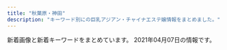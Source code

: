 ```yaml
---
title: "秋葉原・神田"
description: "キーワード別にの巨乳アジアン・チャイナエステ嬢情報をまとめました。"
---
```


新着画像と新着キーワードをまとめています。
2021年04月07日の情報です。

<DmmAffiliateIns />
<KeywordTable
  shops={
    [
    {
        "keywords": {
            "\u4e73": 3,
            "C": 18,
            "\u7206\u4e73": 3,
            "E": 3,
            "F": 7,
            "\u80f8": 1,
            "G": 3,
            "D": 9
        },
        "station": "\u795e\u7530\u99c5\u897f\u53e3",
        "name": "\u8336\u8336",
        "url": "http://esute-kanda.tokyo/",
        "img_links": [
            "http://esute-kanda.tokyo/images/st/st_yaya.jpg",
            "http://esute-kanda.tokyo/images/st/st_jennie.jpg",
            "http://esute-kanda.tokyo/images/st/st_momo.jpg",
            "http://esute-kanda.tokyo/images/top.png",
            "http://esute-kanda.tokyo/images/st/st_rui.jpg",
            "http://esute-kanda.tokyo/images/st/st_mariko.jpg",
            "http://esute-kanda.tokyo/images/st/st_riri.jpg",
            "http://esute-kanda.tokyo/images/st/st_sara.jpg",
            "http://esute-kanda.tokyo/images/st/st_jennie2.jpg",
            "http://esute-kanda.tokyo/images/st/st_moka.jpg",
            "http://esute-kanda.tokyo/images/access/ac_photo.jpg",
            "http://esute-kanda.tokyo/images/st/st_nanami.jpg",
            "http://esute-kanda.tokyo/images/st/st_riko.jpg",
            "http://esute-kanda.tokyo/images/st/st_yuyu.jpg",
            "http://esute-kanda.tokyo/images/st/st_ryo.jpg",
            "http://esute-kanda.tokyo/images/st/st_kanon.jpg",
            "http://esute-kanda.tokyo/images/st/st_sakura.jpg",
            "http://esute-kanda.tokyo/images/st/st_natsu.jpg",
            "http://esute-kanda.tokyo/images/st/st_suzu.jpg",
            "http://esute-kanda.tokyo/images/st/st_yuuka.jpg",
            "http://esute-kanda.tokyo/images/top2.png",
            "http://esute-kanda.tokyo/images/st/st_ran.jpg",
            "http://esute-kanda.tokyo/images/st/st_ayaka.jpg",
            "http://esute-kanda.tokyo/images/st/st_mao.jpg",
            "http://esute-kanda.tokyo/images/st/st_yuki.jpg"
        ]
    },
    {
        "name": "BELIRE \uff5e\u30d9\u30ea\u30fc\u30eb\uff5e",
        "keywords": {
            "98": 1,
            "86": 13,
            "C": 1,
            "\u30bb\u30af\u30b7\u30fc": 1,
            "G": 1,
            "83": 1,
            "D": 12
        },
        "url": "http://belire.este.work/",
        "img_links": [
            "http://belire.este.work/2/uploadimg/1610605976.jpg",
            "http://belire.este.work/2/uploadimg/1610605615.jpg",
            "http://belire.este.work/2/uploadimg/1610605582.jpg",
            "http://belire.este.work/nav-002.png",
            "http://belire.este.work/2/uploadimg/1610605781.jpg",
            "http://belire.este.work/s.jpg",
            "http://belire.este.work/no.png",
            "http://belire.este.work/nav-004.png",
            "http://belire.este.work/2/uploadimg/1615207989.jpeg",
            "http://belire.este.work/2/uploadimg/1610605327.jpg",
            "http://belire.este.work/2/uploadimg/1610605371.jpg",
            "http://belire.este.work/nav-003.png",
            "http://belire.este.work/nav-005.png",
            "http://belire.este.work/2/uploadimg/1610605503.jpg",
            "http://belire.este.work/2/uploadimg/1610605894.jpg",
            "http://belire.este.work/2/uploadimg/1610605548.jpg",
            "http://belire.este.work/2/uploadimg/1610605467.jpg",
            "http://belire.este.work/2/uploadimg/1610605644.jpg",
            "http://belire.este.work/2/uploadimg/1610605808.jpg",
            "http://belire.este.work/nav-001.png",
            "http://belire.este.work/2/uploadimg/1615208613.jpg",
            "http://belire.este.work/tel.png",
            "http://belire.este.work/nav-006.png",
            "http://belire.este.work/2/uploadimg/1610605742.jpg"
        ],
        "station": "JR\u79cb\u8449\u539f\u99c5\u662d\u548c\u901a\u308a\u53e3"
    },
    {
        "url": "https://kanda-on.work/",
        "name": "\u6e29",
        "station": "JR\u795e\u7530\u99c5\u897f\u53e3",
        "img_links": [
            "https://kanda-on.work/images/st/st_yuzuki.jpg",
            "https://kanda-on.work/images/top2.png",
            "https://kanda-on.work/images/top_campaign.jpg",
            "https://kanda-on.work/images/st/st_maya.jpg",
            "https://kanda-on.work/images/top.png",
            "https://kanda-on.work/images/st/st_akari.jpg",
            "https://kanda-on.work/images/st/st_rara2.jpg",
            "https://kanda-on.work/images/st/st_mika.jpg",
            "https://kanda-on.work/images/st/st_mina.jpg",
            "https://kanda-on.work/images/st/st_moe.jpg",
            "https://kanda-on.work/images/st/st_lemon.jpg",
            "https://kanda-on.work/images/st/st_mika2.jpg",
            "https://kanda-on.work/images/st/st_sakura.jpg",
            "https://kanda-on.work/images/st/st_kaori.jpg",
            "https://kanda-on.work/images/st/st_miki.jpg",
            "https://kanda-on.work/images/st/st_yuri.jpg",
            "https://kanda-on.work/images/st/st_yuki.jpg",
            "https://kanda-on.work/images/st/st_kana.jpg",
            "https://kanda-on.work/images/st/st_ruru.jpg",
            "https://kanda-on.work/images/st/st_rara.jpg",
            "https://kanda-on.work/images/st/st_arisa.jpg",
            "https://kanda-on.work/images/st/st_akira.jpg",
            "https://kanda-on.work/images/st/st_kiki.jpg",
            "https://kanda-on.work/images/top_campaign_bottom.jpg",
            "https://kanda-on.work/images/st/st_koko.jpg",
            "https://kanda-on.work/images/st/st_natsuko.jpg",
            "https://kanda-on.work/images/st/st_ako.jpg"
        ],
        "keywords": {
            "F": 32,
            "C": 33,
            "\u5de8\u4e73": 4,
            "\u4e73": 4
        }
    },
    {
        "keywords": {
            "84": 1
        },
        "name": "Oualia\u30fb\u30af\u30aa\u30ea\u30a2",
        "station": "JR\u6d45\u8349\u6a4b\u99c5\u6771\u53e3",
        "img_links": [
            "http://www.asakusabashi-est.xyz/images/index-aridel_10.jpg",
            "http://www.asakusabashi-est.xyz/images/shop/zi3.png",
            "http://www.asakusabashi-est.xyz/images/index-aridel_02.jpg",
            "http://www.asakusabashi-est.xyz/images/shop/zi4.png",
            "http://www.asakusabashi-est.xyz/images/index-aridel_18.jpg",
            "http://www.asakusabashi-est.xyz/images/nav/lanmu-t-st.jpg",
            "http://www.asakusabashi-est.xyz/images/shop/zi2.png",
            "http://www.asakusabashi-est.xyz/images/index-aridel_24.jpg",
            "http://www.asakusabashi-est.xyz/images/index-aridel_20.jpg",
            "http://www.asakusabashi-est.xyz/images/staff/akira.jpg",
            "http://www.asakusabashi-est.xyz/images/staff/6.jpg",
            "http://www.asakusabashi-est.xyz/images/top/t2.jpg",
            "http://www.asakusabashi-est.xyz/images/staff/4/3.jpg",
            "http://www.asakusabashi-est.xyz/images/staff/4/4.jpg",
            "http://www.asakusabashi-est.xyz/images/idnex-down/index-down-if_03.jpg",
            "http://www.asakusabashi-est.xyz/images/top/t3.png",
            "http://www.asakusabashi-est.xyz/images/index-aridel_07.jpg",
            "http://www.asakusabashi-est.xyz/images/idnex-down/index-down-if_12.jpg",
            "http://www.asakusabashi-est.xyz/images/top/t3.jpg",
            "http://www.asakusabashi-est.xyz/images/staff/4/2.jpg",
            "http://www.asakusabashi-est.xyz/images/sys/lanmu-zi-s7.png",
            "http://www.asakusabashi-est.xyz/images/nav/lanmu-t-job.jpg",
            "http://www.asakusabashi-est.xyz/images/idnex-down/index-down-if_05.jpg",
            "http://www.asakusabashi-est.xyz/images/staff/2/moro/moro.jpg",
            "http://www.asakusabashi-est.xyz/images/idnex-down/index-down-if_07.jpg",
            "http://www.asakusabashi-est.xyz/images/shop/zi.png",
            "http://www.asakusabashi-est.xyz/images/nav/lanmu-t-sys.jpg"
        ],
        "url": "http://www.asakusabashi-est.xyz/"
    },
    {
        "name": "COCORO",
        "station": "JR\u795e\u7530\u99c5\u6771\u53e3",
        "keywords": {
            "E": 4,
            "D": 3,
            "G": 1
        },
        "url": "http://k-cocoro.co/",
        "img_links": [
            "http://k-cocoro.co/images/s2.jpg",
            "http://k-cocoro.co/images/grande.jpg",
            "http://k-cocoro.co/images/nei_01.png",
            "http://k-cocoro.co/images/momo.jpg",
            "http://k-cocoro.co/images/shishu_02.jpg",
            "http://k-cocoro.co/images/remo.jpg",
            "http://k-cocoro.co/images/girl_01.png",
            "http://k-cocoro.co/images/002.jpg",
            "http://k-cocoro.co/images/004.jpg",
            "http://k-cocoro.co/images/mail.png",
            "http://k-cocoro.co/images/ss.jpg",
            "http://k-cocoro.co/images/noimage.jpg",
            "http://k-cocoro.co/images/right_top.png",
            "http://k-cocoro.co/images/tite-staff.png",
            "http://k-cocoro.co/images/pagetop.png",
            "http://k-cocoro.co/images/gg1.jpg",
            "http://k-cocoro.co/images/gg2.jpg",
            "http://k-cocoro.co/images/001.jpg",
            "http://k-cocoro.co/images/shishu_01.jpg",
            "http://k-cocoro.co/images/tite-magazine.png",
            "http://k-cocoro.co/images/girlx_top.png",
            "http://k-cocoro.co/images/girl_03.png",
            "http://k-cocoro.co/images/news_top.jpg",
            "http://k-cocoro.co/images/nei_03.png",
            "http://k-cocoro.co/images/mya.jpg",
            "http://k-cocoro.co/images/g2.jpg",
            "http://k-cocoro.co/images/girl_top.png",
            "http://k-cocoro.co/images/yu.jpg",
            "http://k-cocoro.co/images/right_bottom.png",
            "http://k-cocoro.co/images/003.jpg",
            "http://k-cocoro.co/images/shishu_03.jpg"
        ]
    },
    {
        "station": "JR\u795e\u7530\u99c5\u897f\u53e3",
        "img_links": [
            "http://refresh-salon.tokyo/images/st/st_nana.jpg",
            "http://refresh-salon.tokyo/images/st/st_mariko.jpg",
            "http://refresh-salon.tokyo/images/st/st_saya.jpg",
            "http://refresh-salon.tokyo/images/st/st_koko.jpg",
            "http://refresh-salon.tokyo/images/st/st_rin.jpg",
            "http://refresh-salon.tokyo/images/st/st_anna.jpg",
            "http://refresh-salon.tokyo/images/st/st_risa.jpg",
            "http://refresh-salon.tokyo/images/st/st_momo.jpg",
            "http://refresh-salon.tokyo/images/st/st_miko.jpg",
            "http://refresh-salon.tokyo/images/st/st_mei.jpg",
            "http://refresh-salon.tokyo/images/img/wanted.jpg",
            "http://refresh-salon.tokyo/images/st/st_aiko.jpg",
            "http://refresh-salon.tokyo/images/topimage/main2.jpg",
            "http://refresh-salon.tokyo/images/st/st_junko.jpg"
        ],
        "url": "http://refresh-salon.tokyo/",
        "keywords": {
            "E": 2,
            "C": 41,
            "G": 2,
            "D": 20
        },
        "name": "\u3082\u307f\u697d"
    },
    {
        "name": "\u82b1\u6c34\u6728",
        "img_links": [
            "http://xn--vckg5a9gugx77p8s4b.biz/images/cg05.jpg",
            "http://xn--vckg5a9gugx77p8s4b.biz/images/cg041.jpg",
            "http://xn--vckg5a9gugx77p8s4b.biz/images/cg02.jpg",
            "http://xn--vckg5a9gugx77p8s4b.biz/images/cg051.jpg",
            "http://xn--vckg5a9gugx77p8s4b.biz/images/fla.jpg",
            "http://xn--vckg5a9gugx77p8s4b.biz/images/top.jpg",
            "http://xn--vckg5a9gugx77p8s4b.biz/images/m10.jpg",
            "http://xn--vckg5a9gugx77p8s4b.biz/images/cg091.jpg",
            "http://xn--vckg5a9gugx77p8s4b.biz/images/cg04.jpg",
            "http://xn--vckg5a9gugx77p8s4b.biz/images/t4.jpg",
            "http://xn--vckg5a9gugx77p8s4b.biz/images/lab.jpg",
            "http://xn--vckg5a9gugx77p8s4b.biz/images/line.png",
            "http://xn--vckg5a9gugx77p8s4b.biz/images/cg08.jpg",
            "http://xn--vckg5a9gugx77p8s4b.biz/images/m50.jpg",
            "http://xn--vckg5a9gugx77p8s4b.biz/images/m60.jpg",
            "http://xn--vckg5a9gugx77p8s4b.biz/images/act.jpg",
            "http://xn--vckg5a9gugx77p8s4b.biz/images/t3.jpg",
            "http://xn--vckg5a9gugx77p8s4b.biz/images/cg09.jpg",
            "http://xn--vckg5a9gugx77p8s4b.biz/images/m20.jpg",
            "http://xn--vckg5a9gugx77p8s4b.biz/images/t1.jpg",
            "http://xn--vckg5a9gugx77p8s4b.biz/images/cg01.jpg",
            "http://xn--vckg5a9gugx77p8s4b.biz/images/no.png",
            "http://xn--vckg5a9gugx77p8s4b.biz/images/cg07.jpg",
            "http://xn--vckg5a9gugx77p8s4b.biz/images/t5.jpg",
            "http://xn--vckg5a9gugx77p8s4b.biz/images/rot.jpg",
            "http://xn--vckg5a9gugx77p8s4b.biz/images/cg031.jpg",
            "http://xn--vckg5a9gugx77p8s4b.biz/images/ret1.jpg",
            "http://xn--vckg5a9gugx77p8s4b.biz/images/t2.jpg",
            "http://xn--vckg5a9gugx77p8s4b.biz/images/ltb.jpg",
            "http://xn--vckg5a9gugx77p8s4b.biz/images/m40.jpg",
            "http://xn--vckg5a9gugx77p8s4b.biz/images/cg03.jpg",
            "http://xn--vckg5a9gugx77p8s4b.biz/images/ret.jpg",
            "http://xn--vckg5a9gugx77p8s4b.biz/images/m30.jpg"
        ],
        "station": "JR\u79cb\u8449\u539f\u99c5\u662d\u548c\u901a\u308a\u53e3",
        "url": "http://xn--vckg5a9gugx77p8s4b.biz/",
        "keywords": {
            "86": 5,
            "E": 4,
            "D": 1,
            "G": 1,
            "87": 1,
            "88": 2,
            "F": 2
        }
    },
    {
        "station": "JR\u795e\u7530\u99c5\u5357\u53e3",
        "name": "\u6c34\u306e\u604b",
        "url": "https://mizuno-koi.com/",
        "keywords": {},
        "img_links": []
    },
    {
        "name": "\u5947\u7e01\uff5e\u304d\u3048\u3093\uff5e",
        "keywords": {
            "C": 2,
            "87": 2,
            "86": 1,
            "85": 2,
            "D": 3
        },
        "img_links": [
            "http://www.kien-es.info/images/2.jpg",
            "http://www.kien-es.info/images/mobile.jpg",
            "http://www.kien-es.info/sp/staff/kumi.png",
            "http://www.kien-es.info/sp/img/haruka1.jpg",
            "http://www.kien-es.info/sp/img/kumi1.jpg",
            "http://www.kien-es.info/sp/images/6.jpg",
            "http://www.kien-es.info/img/kumi2.jpg",
            "http://www.kien-es.info/img/kaori.png",
            "http://www.kien-es.info/sp/images/9.jpg",
            "http://www.kien-es.info/img/emi.png",
            "http://www.kien-es.info/sp/menu/staff.jpg",
            "http://www.kien-es.info/sp/images/sys1.jpg",
            "http://www.kien-es.info/sp/img/kumi2.jpg",
            "http://www.kien-es.info/sp/images/newsb.png",
            "http://www.kien-es.info/sp/images/tel.jpg",
            "http://www.kien-es.info/sp/images/int1.jpg",
            "http://www.kien-es.info/img/kara.png",
            "http://www.kien-es.info/images/3.jpg",
            "http://www.kien-es.info/images/1.jpg",
            "http://www.kien-es.info/img/kumi.png",
            "http://www.kien-es.info/images/int2.jpg",
            "http://www.kien-es.info/images/sys1.jpg",
            "http://www.kien-es.info/sp/staff/emi.png",
            "http://www.kien-es.info/img/kaori1.jpg",
            "http://www.kien-es.info/images/info.jpg",
            "http://www.kien-es.info/images/14.jpg",
            "http://www.kien-es.info/sp/images/sys3.jpg",
            "http://www.kien-es.info/images/interior_t.jpg",
            "http://www.kien-es.info/sp/img/emi1.jpg",
            "http://www.kien-es.info/sp/images/info.png",
            "http://www.kien-es.info/sp/images/ac3.png",
            "http://www.kien-es.info/img/kara2.jpg",
            "http://www.kien-es.info/sp/images/int2.png",
            "http://www.kien-es.info/images/11.jpg",
            "http://www.kien-es.info/sp/images/ac2.png",
            "http://www.kien-es.info/img/haruka1.jpg",
            "http://www.kien-es.info/sp/images/sys4.png",
            "http://www.kien-es.info/sp/images/head.jpg",
            "http://www.kien-es.info/sp/images/footer.png",
            "http://www.kien-es.info/images/10.jpg",
            "http://www.kien-es.info/images/12.jpg",
            "http://www.kien-es.info/img/haruka.png",
            "http://www.kien-es.info/sp/images/news.jpg",
            "http://www.kien-es.info/sp/staff/kara.png",
            "http://www.kien-es.info/images/9.jpg",
            "http://www.kien-es.info/images/rem.png",
            "http://www.kien-es.info/sp/staff/haruka.png",
            "http://www.kien-es.info/images/4.jpg",
            "http://www.kien-es.info/sp/images/ac1.jpg",
            "http://www.kien-es.info/img/kara1.jpg",
            "http://www.kien-es.info/images/staff_t.jpg",
            "http://www.kien-es.info/sp/img/emi2.jpg",
            "http://www.kien-es.info/sp/images/interior_t.jpg",
            "http://www.kien-es.info/sp/menu/top.jpg",
            "http://www.kien-es.info/sp/images/8.jpg",
            "http://www.kien-es.info/sp/img/kara1.jpg",
            "http://www.kien-es.info/sp/img/kara2.jpg",
            "http://www.kien-es.info/sp/staff/yumi.png",
            "http://www.kien-es.info/images/news.jpg",
            "http://www.kien-es.info/images/sm.jpg",
            "http://www.kien-es.info/sp/images/rec.jpg",
            "http://www.kien-es.info/sp/images/3.jpg",
            "http://www.kien-es.info/images/head.jpg",
            "http://www.kien-es.info/sp/images/1.jpg",
            "http://www.kien-es.info/sp/images/staff_t.jpg",
            "http://www.kien-es.info/img/emi1.jpg",
            "http://www.kien-es.info/img/kumi1.jpg",
            "http://www.kien-es.info/sp/img/yumi1.jpg",
            "http://www.kien-es.info/images/int1.jpg",
            "http://www.kien-es.info/images/sys2.jpg",
            "http://www.kien-es.info/sp/images/sys2.jpg",
            "http://www.kien-es.info/sp/images/info_t.jpg"
        ],
        "url": "http://www.kien-es.info/",
        "station": "JR\u79cb\u8449\u539f\u99c5\u96fb\u6c17\u8857\u53e3"
    },
    {
        "url": "http://junpu.jpest.net/",
        "img_links": [
            "http://junpu.jpest.net/images/sys.png",
            "http://junpuadmin.jpest.net/uploads/2021/03/3-1.jpeg",
            "http://junpu.jpest.net/images/r4.jpg",
            "http://junpu.jpest.net/images/telb1.jpg",
            "http://junpuadmin.jpest.net/uploads/2021/03/2.jpeg",
            "http://junpuadmin.jpest.net/uploads/2021/03/5.jpeg",
            "http://junpuadmin.jpest.net/uploads/2021/03/7.jpeg",
            "http://junpuadmin.jpest.net/uploads/2021/03/6.jpeg",
            "http://junpu.jpest.net/images/tiao.jpg",
            "http://junpuadmin.jpest.net/uploads/2021/03/641F6A7D-7990-40AA-AE7C-380F7849AD7D-e1617202823729.jpeg",
            "http://junpu.jpest.net/images/tt.jpg",
            "http://junpuadmin.jpest.net/uploads/2021/03/9D21D2BE-93E6-4BA6-A5ED-CE87FADAEED5-e1617202846703.jpeg",
            "http://junpu.jpest.net/images/b1.jpg",
            "http://junpuadmin.jpest.net/uploads/2021/03/4.jpeg",
            "http://junpu.jpest.net/images/footer.jpg",
            "http://junpuadmin.jpest.net/uploads/2021/03/1.jpeg",
            "http://junpu.jpest.net/images/head.jpg",
            "http://junpu.jpest.net/images/telhead.jpg"
        ],
        "name": "\u795e\u7530\u5b66\u5712",
        "station": "JR\u795e\u7530\u99c5\u5317\u53e3",
        "keywords": {
            "90": 1,
            "87": 2,
            "D": 2,
            "C": 2,
            "88": 1,
            "89": 1
        }
    },
    {
        "station": "JR\u795e\u7530\u99c5\u6771\u53e3",
        "keywords": {
            "85": 2,
            "E": 1,
            "87": 1,
            "86": 4,
            "D": 4,
            "C": 2
        },
        "url": "http://esthe-aroma.pink/",
        "img_links": [
            "http://esthe-aroma.pink/img/cg011.jpg",
            "http://esthe-aroma.pink/img/stan.png",
            "http://esthe-aroma.pink/img/m1.jpg",
            "http://esthe-aroma.pink/img/m5.jpg",
            "http://esthe-aroma.pink/img/cg07.jpg",
            "http://esthe-aroma.pink/img/m3.jpg",
            "http://esthe-aroma.pink/img/cg06.jpg",
            "http://esthe-aroma.pink/img/m6.jpg",
            "http://esthe-aroma.pink/img/no.png",
            "http://esthe-aroma.pink/img/fla.jpg",
            "http://esthe-aroma.pink/img/m30.jpg",
            "http://esthe-aroma.pink/img/m60.jpg",
            "http://esthe-aroma.pink/img/cg03.jpg",
            "http://esthe-aroma.pink/img/m20.jpg",
            "http://esthe-aroma.pink/img/m10.jpg",
            "http://esthe-aroma.pink/img/m4.jpg",
            "http://esthe-aroma.pink/img/cg02.jpg",
            "http://esthe-aroma.pink/img/cg04.jpg",
            "http://esthe-aroma.pink/img/cg05.jpg",
            "http://esthe-aroma.pink/img/cg01.jpg",
            "http://esthe-aroma.pink/img/top.jpg",
            "http://esthe-aroma.pink/img/noo.png",
            "http://esthe-aroma.pink/img/cg021.jpg",
            "http://esthe-aroma.pink/img/m2.jpg"
        ],
        "name": "\u604b\u306e\u65e5"
    },
    {
        "keywords": {
            "E": 3,
            "86": 1,
            "D": 5,
            "88": 3,
            "85": 1,
            "C": 13,
            "87": 4
        },
        "name": "\u96a0\u308c\u5bb6",
        "img_links": [
            "http://jasmine-massage.info/i/img/r4.jpg",
            "http://jasmine-massage.info/img/sta205.jpg",
            "http://jasmine-massage.info/img/mo.png",
            "http://jasmine-massage.info/i/img/sta207.jpg",
            "http://jasmine-massage.info/img/s207.jpg",
            "http://jasmine-massage.info/img/sta204.jpg",
            "http://jasmine-massage.info/img/sta208.jpg",
            "http://jasmine-massage.info/i/img/sta204.jpg",
            "http://jasmine-massage.info/i/img/st208.jpg",
            "http://jasmine-massage.info/img/head.jpg",
            "http://jasmine-massage.info/i/img/sta203.jpg",
            "http://jasmine-massage.info/img/sta203.jpg",
            "http://jasmine-massage.info/img/s204.jpg",
            "http://jasmine-massage.info/i/img/sta208.jpg",
            "http://jasmine-massage.info/img/st0203.jpg",
            "http://jasmine-massage.info/img/botton.jpg",
            "http://jasmine-massage.info/i/img/r2.jpg",
            "http://jasmine-massage.info/i/img/r1.jpg",
            "http://jasmine-massage.info/img/st208.jpg",
            "http://jasmine-massage.info/i/img/sta205.jpg",
            "http://jasmine-massage.info/img/s203.jpg",
            "http://jasmine-massage.info/img/s208.jpg",
            "http://jasmine-massage.info/img/s205.jpg",
            "http://jasmine-massage.info/img/nos.jpg",
            "http://jasmine-massage.info/img/st203.jpg",
            "http://jasmine-massage.info/img/st207.jpg",
            "http://jasmine-massage.info/img/sj.jpg",
            "http://jasmine-massage.info/i/img/r3.jpg",
            "http://jasmine-massage.info/img/sta207.jpg",
            "http://jasmine-massage.info/img/st205.jpg",
            "http://jasmine-massage.info/img/st204.jpg"
        ],
        "station": "JR\u79cb\u8449\u539f\u99c5\u662d\u548c\u901a\u308a\u53e3",
        "url": "http://jasmine-massage.info/"
    },
    {
        "img_links": [
            "http://iyashikukan.iyasi.me/images/ser1.jpg",
            "http://iyashikukan.iyasi.me/images/s_info.png",
            "http://iyashikukan.iyasi.me/layer/images/top/top_04.jpg",
            "http://iyashikukan.iyasi.me/images/staff_bj1.png",
            "http://iyashikukan.iyasi.me/images/staff_01.jpg",
            "http://iyashikukan.iyasi.me/images/1.jpg",
            "http://iyashikukan.iyasi.me/images/staff_04.jpg",
            "http://iyashikukan.iyasi.me/images/top1.jpg",
            "http://iyashikukan.iyasi.me/images/staff_02.jpg",
            "http://iyashikukan.iyasi.me/images/ser4.jpg",
            "http://iyashikukan.iyasi.me/images/s_service.png",
            "http://iyashikukan.iyasi.me/images/info.png",
            "http://iyashikukan.iyasi.me/images/staff_03.jpg",
            "http://iyashikukan.iyasi.me/layer/images/top/top_01.jpg",
            "http://iyashikukan.iyasi.me/images/ser2.jpg",
            "http://iyashikukan.iyasi.me/layer/images/top/top_05.jpg",
            "http://iyashikukan.iyasi.me/layer/images/top.jpg",
            "http://iyashikukan.iyasi.me/images/top2.jpg",
            "http://iyashikukan.iyasi.me/layer/images/top/top_06.jpg",
            "http://iyashikukan.iyasi.me/images/ser3.jpg",
            "http://iyashikukan.iyasi.me/images/staff_06.jpg",
            "http://iyashikukan.iyasi.me/layer/images/top/top_03.jpg",
            "http://iyashikukan.iyasi.me/layer/images/top/top_02.jpg",
            "http://iyashikukan.iyasi.me/layer/images/top/top_08.png",
            "http://iyashikukan.iyasi.me/images/staff_bj4.png",
            "http://iyashikukan.iyasi.me/images/wenzi-staff.png"
        ],
        "name": "\u7652\u3057\u7a7a\u9593",
        "url": "http://iyashikukan.iyasi.me/",
        "keywords": {
            "83": 3,
            "86": 3,
            "84": 3,
            "85": 3
        },
        "station": "JR\u795e\u7530\u99c5\u6771\u53e3"
    },
    {
        "keywords": {
            "85": 1,
            "C": 1,
            "E": 12
        },
        "station": "JR\u79cb\u8449\u539f\u99c5\u662d\u548c\u901a\u308a\u53e3",
        "name": "Relife\uff5e\u30ea\u30e9\u30a4\u30d5\uff5e",
        "url": "http://relife.jpest.net/",
        "img_links": [
            "http://relifeadmin.jpest.net/uploads//2020/10/D81CC5DA-612A-4552-9C4C-145DABF87A82-e1603797285723.jpeg",
            "http://relifeadmin.jpest.net/uploads//2021/03/31F3171B-05C9-4017-9EDC-8B1230FFFA5E-e1616413792413.jpeg",
            "http://relifeadmin.jpest.net/uploads//2020/10/F908022A-9300-45F1-9C28-4A9EF0365F57.jpeg",
            "http://relifeadmin.jpest.net/uploads//2021/01/IMG_2171.jpg",
            "http://relifeadmin.jpest.net/uploads//2021/03/1C5F116C-58E4-4358-9BD7-1B33791B0CAA-e1616413763845.jpeg",
            "http://relife.jpest.net/images/033.jpg",
            "http://relifeadmin.jpest.net/uploads//2021/03/E6F9C65A-E4D0-41BD-839F-6AFE58551E3A.jpeg",
            "http://relifeadmin.jpest.net/uploads//2020/10/9D16F01A-1354-462D-9558-9F957927EF44.jpeg",
            "http://relifeadmin.jpest.net/uploads//2020/09/g2.jpg",
            "http://relifeadmin.jpest.net/uploads//2021/03/4082C373-F43B-4FF9-9F7D-0C0C02162F15.jpeg",
            "http://relifeadmin.jpest.net/uploads//2020/10/940B0844-F20E-4D4A-B215-E5BA5372B8E8.jpeg",
            "http://relifeadmin.jpest.net/uploads//2021/03/322B13E6-26A1-40C3-9EC9-427DE29CA167.jpeg",
            "http://relifeadmin.jpest.net/uploads//2021/03/6A526146-BB8D-45A4-A864-42633965DBF0-e1616413783381.jpeg",
            "http://relife.jpest.net/images/tt.jpg",
            "http://relifeadmin.jpest.net/uploads//2021/03/F6CA5A16-B99E-496D-AB73-DFFE18A4E0B9.jpeg",
            "http://relifeadmin.jpest.net/uploads//2021/03/1.jpeg",
            "http://relifeadmin.jpest.net/uploads//2020/10/1A4C09F7-F63F-4224-B24D-9E199A9A4BDA.jpeg",
            "http://relife.jpest.net/images/02.jpg",
            "http://relifeadmin.jpest.net/uploads//2020/10/C74DC003-B774-4423-93B4-733B4938F550.jpeg",
            "http://relifeadmin.jpest.net/uploads//2021/03/F1762422-EC67-4A1B-A086-46A0FE212F54-e1616414141494.jpeg",
            "http://relifeadmin.jpest.net/uploads//2021/03/A7B9063B-BE9C-42C3-B5B8-39B0E93D461D-e1616414911549.jpeg",
            "http://relifeadmin.jpest.net/uploads//2020/10/03F2B47F-0310-46C6-AEDE-A8D64FCF2853.jpeg",
            "http://relifeadmin.jpest.net/uploads//2021/03/7773A505-C662-4875-94B7-9CA466B80C4E-e1616411927517.jpeg",
            "http://relife.jpest.net/images/04.jpg",
            "http://relife.jpest.net/images/03.jpg",
            "http://relifeadmin.jpest.net/uploads//2021/01/E944CBFF-10ED-477E-8E82-D6287231899D.jpg",
            "http://relifeadmin.jpest.net/uploads//2020/10/5AD15672-AEE6-4A0A-9CCF-259E75905FCF-e1603711283848.jpeg",
            "http://relife.jpest.net/images/mobile.jpg"
        ]
    },
    {
        "keywords": {
            "D": 12,
            "88": 2,
            "86": 14
        },
        "img_links": [
            "http://yuri.es-relax.info/images/sayuri1.jpg",
            "http://yuri.es-relax.info/images/bg_header.jpg",
            "http://yuri.es-relax.info/gals/yuki1.jpg",
            "http://yuri.es-relax.info/images/hana1.jpg",
            "http://yuri.es-relax.info/images/yuyu1.jpg",
            "http://yuri.es-relax.info/gals/mimi1.jpg",
            "http://yuri.es-relax.info/gals/riri1.jpg",
            "http://yuri.es-relax.info/images/nao1.jpg",
            "http://yuri.es-relax.info/images/info3.png",
            "http://yuri.es-relax.info/images/nana1.jpg",
            "http://yuri.es-relax.info/images/info5.jpg"
        ],
        "url": "http://yuri.es-relax.info/",
        "station": "JR\u795e\u7530\u99c5\u6771\u53e3",
        "name": "\u767e\u5408"
    },
    {
        "keywords": {
            "85": 2,
            "88": 1,
            "E": 1,
            "F": 2,
            "C": 2,
            "89": 2
        },
        "url": "http://gakuen.jpest.net/",
        "name": "\u5c11\u5973\u5b66\u5712",
        "img_links": [
            "http://gakuenadmin.jpest.net/uploads/2021/01/2021013104094765.jpg",
            "http://gakuen.jpest.net/images/tel.png",
            "http://gakuen.jpest.net/images/c4.jpg",
            "http://gakuen.jpest.net/images/c9.jpg",
            "http://gakuenadmin.jpest.net/uploads/2021/01/2021012602174428-e1615696882103.jpeg",
            "http://gakuenadmin.jpest.net/uploads/2021/03/2021032214491843-e1616424582330.jpeg",
            "http://gakuenadmin.jpest.net/uploads/2020/11/2020111707403491.jpg",
            "http://gakuenadmin.jpest.net/uploads/2021/03/2021031703464276.jpeg",
            "http://gakuen.jpest.net/images/c5.jpg",
            "http://gakuenadmin.jpest.net/uploads/2021/01/2021013104085726.jpg",
            "http://gakuen.jpest.net/images/c6.jpg",
            "http://gakuenadmin.jpest.net/uploads/2020/11/2020112607090815.jpeg",
            "http://gakuenadmin.jpest.net/uploads/2020/11/g4.jpg",
            "http://gakuenadmin.jpest.net/uploads/2021/03/2021032109395478-e1616319941987.jpeg",
            "http://gakuenadmin.jpest.net/uploads/2021/02/2021021404543751.jpg",
            "http://gakuenadmin.jpest.net/uploads/2021/03/2021031909080778-e1616144896573.jpeg",
            "http://gakuenadmin.jpest.net/uploads/2020/11/2020111905172382.jpeg",
            "http://gakuenadmin.jpest.net/uploads/2021/03/2021033114512260-e1617202292946.jpeg",
            "http://gakuen.jpest.net/images/c10.jpg",
            "http://gakuenadmin.jpest.net/uploads/2021/02/2021021405363587.jpeg",
            "http://gakuenadmin.jpest.net/uploads/2021/03/2021033114505441-e1617202263341.jpeg",
            "http://gakuenadmin.jpest.net/uploads/2021/02/2021021404545968.jpg",
            "http://gakuen.jpest.net/images/c3.jpg",
            "http://gakuen.jpest.net/images/c7.jpg",
            "http://gakuenadmin.jpest.net/uploads/2021/02/2021021404551428.jpg",
            "http://gakuen.jpest.net/images/c1.jpg",
            "http://gakuenadmin.jpest.net/uploads/2020/11/2020112607092280.jpeg",
            "http://gakuenadmin.jpest.net/uploads/2020/11/2020111905143846.jpeg",
            "http://gakuenadmin.jpest.net/uploads/2020/11/202011170741460-e1613281451949.jpg",
            "http://gakuen.jpest.net/images/c8.jpg",
            "http://gakuen.jpest.net/images/c2.jpg",
            "http://gakuenadmin.jpest.net/uploads/2021/03/2021031703491211.jpeg"
        ],
        "station": "JR\u79cb\u8449\u539f\u99c5\u662d\u548c\u901a\u308a\u53e3"
    },
    {
        "keywords": {},
        "name": "\u5409\u96c5",
        "img_links": [
            "http://ziya7788.info/images/top-1_05.jpg",
            "http://ziya7788.info/images/i-4.jpg",
            "http://ziya7788.info/images/top-1_08.jpg",
            "http://ziya7788.info/images/top-img.jpg",
            "http://ziya7788.info/images/top-1_07.jpg",
            "http://ziya7788.info/images/top-1_02.jpg",
            "http://ziya7788.info/images/top-1_04.jpg",
            "http://ziya7788.info/images/i-6.jpg",
            "http://ziya7788.info/images/top-1_03.jpg",
            "http://ziya7788.info/images/top-munu-1_05.jpg",
            "http://ziya7788.info/images/top-1_09.jpg",
            "http://ziya7788.info/images/top-1_06.jpg",
            "http://ziya7788.info/images/top-news.jpg",
            "http://ziya7788.info/images/top-munu-1_04.jpg",
            "http://ziya7788.info/images/top-munu-1_01.jpg",
            "http://ziya7788.info/images/i-5.jpg",
            "http://ziya7788.info/images/staff-img.jpg",
            "http://ziya7788.info/images/index_qr.jpg",
            "http://ziya7788.info/images/i-2.jpg",
            "http://ziya7788.info/images/top-1_01.jpg",
            "http://ziya7788.info/images/top-munu-1_06.jpg",
            "http://ziya7788.info/images/top-munu-1_03.jpg",
            "http://ziya7788.info/images/i-3.jpg",
            "http://ziya7788.info/images/top-munu-1_02.jpg",
            "http://ziya7788.info/images/i-1.jpg"
        ],
        "url": "http://ziya7788.info/",
        "station": "JR\u79cb\u8449\u539f\u99c5\u662d\u548c\u901a\u308a\u53e3"
    },
    {
        "img_links": [
            "http://www.rave.masg.info/images/new3.png",
            "http://www.rave.masg.info/images/s4.jpg",
            "http://www.rave.masg.info/images/shop/shop01.jpg",
            "http://www.rave.masg.info/images/s2.jpg",
            "http://www.rave.masg.info/files/017-03.jpg",
            "http://www.rave.masg.info/files/014-02.jpg",
            "http://www.rave.masg.info/files/009-02.jpg",
            "http://www.rave.masg.info/files/006.jpg",
            "http://www.rave.masg.info/images/s5.jpg",
            "http://www.rave.masg.info/files/005-02.jpg",
            "http://www.rave.masg.info/files/009.jpg",
            "http://www.rave.masg.info/files/002.jpg",
            "http://www.rave.masg.info/files/002-03.jpg",
            "http://www.rave.masg.info/images/s3.jpg",
            "http://www.rave.masg.info/files/006-02.jpg",
            "http://www.rave.masg.info/images/pick.png",
            "http://www.rave.masg.info/files/008-03.jpg",
            "http://www.rave.masg.info/images/new1.png",
            "http://www.rave.masg.info/files/005-03.jpg",
            "http://www.rave.masg.info/files/002-02.jpg",
            "http://www.rave.masg.info/images/infotiao1.jpg",
            "http://www.rave.masg.info/files/003.jpg",
            "http://www.rave.masg.info/images/shop/shop04.jpg",
            "http://www.rave.masg.info/images/tel.png",
            "http://www.rave.masg.info/files/009-03.jpg",
            "http://www.rave.masg.info/files/003-03.jpg",
            "http://www.rave.masg.info/files/015.jpg",
            "http://www.rave.masg.info/files/005.jpg",
            "http://www.rave.masg.info/images/main_top.png",
            "http://www.rave.masg.info/files/014-03.jpg",
            "http://www.rave.masg.info/images/main_bottom.png",
            "http://www.rave.masg.info/images/s1.jpg",
            "http://www.rave.masg.info/files/014.jpg",
            "http://www.rave.masg.info/images/service.png",
            "http://www.rave.masg.info/images/zi_staff.png",
            "http://www.rave.masg.info/images/xian.png",
            "http://www.rave.masg.info/files/017-02.jpg",
            "http://www.rave.masg.info/images/shop/shop02.jpg",
            "http://www.rave.masg.info/files/003-02.jpg",
            "http://www.rave.masg.info/files/017.jpg",
            "http://www.rave.masg.info/files/016-03.jpg",
            "http://www.rave.masg.info/images/maga.jpg",
            "http://www.rave.masg.info/images/shop/shop03.jpg",
            "http://www.rave.masg.info/images/zi_massage.png",
            "http://www.rave.masg.info/files/016-02.jpg",
            "http://www.rave.masg.info/files/016.jpg",
            "http://www.rave.masg.info/files/008-02.jpg",
            "http://www.rave.masg.info/files/015-03.jpg",
            "http://www.rave.masg.info/files/015-02.jpg",
            "http://www.rave.masg.info/files/006-03.jpg",
            "http://www.rave.masg.info/files/008.jpg"
        ],
        "keywords": {
            "88": 1,
            "G": 1,
            "90": 1,
            "89": 1,
            "87": 6,
            "86": 1,
            "D": 6,
            "F": 3
        },
        "name": "RAVE \u30ec\u30a4\u30f4",
        "url": "http://www.rave.masg.info/",
        "station": "JR\u79cb\u8449\u539f\u99c5\u662d\u548c\u901a\u308a\u53e3"
    },
    {
        "keywords": {
            "88": 1,
            "83": 2,
            "89": 1,
            "C": 33,
            "D": 11,
            "85": 5,
            "87": 4,
            "E": 4,
            "86": 8
        },
        "name": "\u30cf\u30d4\u30cd\u30b9",
        "url": "http://loman.ies.fun/",
        "img_links": [
            "http://loman.ies.fun/images/room4.jpg",
            "http://loman.ies.fun/photos/sites/33/2020/03/2020032611445885.jpg",
            "http://loman.ies.fun/photos/sites/33/2020/03/202003261138067.jpg",
            "http://loman.ies.fun/photos/sites/33/2020/03/2020032611511046.jpg",
            "http://loman.ies.fun/images/girl-z2.jpg",
            "http://loman.ies.fun/photos/sites/33/2020/03/2020032611565659.jpg",
            "http://loman.ies.fun/photos/sites/33/2020/03/2020032611555543.jpg",
            "http://loman.ies.fun/photos/sites/33/2020/03/2020032611565587.jpg",
            "http://loman.ies.fun/images/girl-z1.jpg",
            "http://loman.ies.fun/images/room1.jpg",
            "http://loman.ies.fun/photos/sites/33/2020/03/2020032611153250.jpg",
            "http://loman.ies.fun/images/s_news.png",
            "http://loman.ies.fun/photos/sites/33/2020/03/2020032611522152.jpg",
            "http://loman.ies.fun/photos/sites/33/2020/03/2020032611443518.jpg",
            "http://loman.ies.fun/images/mobile.jpg",
            "http://loman.ies.fun/photos/sites/33/2020/03/2020032611584396.jpg",
            "http://loman.ies.fun/photos/sites/33/2020/03/2020032611445837.jpg",
            "http://loman.ies.fun/photos/sites/33/2020/03/2020032611562755.jpg",
            "http://loman.ies.fun/images/s_staff.png",
            "http://loman.ies.fun/images/top.png",
            "http://loman.ies.fun/photos/sites/33/2020/03/2020032611565613.jpg",
            "http://loman.ies.fun/photos/sites/33/2020/03/2020032611553428.jpg",
            "http://loman.ies.fun/images/room2.jpg",
            "http://loman.ies.fun/photos/sites/33/2020/08/2020081913260795.jpg",
            "http://loman.ies.fun/images/room3.jpg",
            "http://loman.ies.fun/photos/sites/33/2020/03/202003261151446.jpg",
            "http://loman.ies.fun/images/s_pick.png",
            "http://loman.ies.fun/photos/sites/33/2020/03/2020032611581687.jpg",
            "http://loman.ies.fun/photos/sites/33/2020/03/202003261200240.jpg",
            "http://loman.ies.fun/photos/sites/33/2020/03/2020032611581578.jpg",
            "http://loman.ies.fun/photos/sites/33/2020/03/202003261158439.jpg",
            "http://loman.ies.fun/photos/sites/33/2020/03/2020032612000446.jpg"
        ],
        "station": "JR\u795e\u7530\u99c5\u5317\u53e3"
    },
    {
        "station": "JR\u79cb\u8449\u539f\u99c5\u662d\u548c\u901a\u308a\u53e3",
        "img_links": [
            "https://yumegokochi1.com/_src/49451714/img20200920211111185467.png",
            "https://yumegokochi1.com/_src/49451739/s__37322773.jpg",
            "https://yumegokochi1.com/_src/49800472/mikinew22.png",
            "https://yumegokochi1.com/_src/49451757/mikinew22.png",
            "https://yumegokochi1.com/_src/49451747/mikinew22.png",
            "https://yumegokochi1.com/_src/49690956/mikinew22.png",
            "https://yumegokochi1.com/_src/49451804/9dfc3519-db15-4421-9d5a-72bca41cf758.jpg",
            "https://yumegokochi1.com/_src/49451762/9dfc3519-db15-4421-9d5a-72bca41cf758.jpg",
            "https://yumegokochi1.com/_src/49451694/img20200920141422782540.png",
            "https://yumegokochi1.com/_src/49451708/img20200921221149975618.png",
            "https://yumegokochi1.com/_src/49800727/1.jpg",
            "https://yumegokochi1.com/_src/49451761/73712a1b-86b8-482b-b4d2-d8a85862327f.jpg",
            "https://yumegokochi1.com/_src/49451724/2019-06-03_20200201221114.png",
            "https://yumegokochi1.com/_src/49451690/tel.png",
            "https://yumegokochi1.com/_src/49451721/2019-06-03_20200201221114.png",
            "https://yumegokochi1.com/_src/49451706/img20200921221149975618.png",
            "https://yumegokochi1.com/_src/49451712/gettyimages-1124713982.jpg",
            "https://yumegokochi1.com/_src/53271233/hinamatsuri.png",
            "https://yumegokochi1.com/_src/49451755/mikinew22.png",
            "https://yumegokochi1.com/_src/49690958/mikinew22.png",
            "https://yumegokochi1.com/_src/49451710/gettyimages-1124713982.jpg",
            "https://yumegokochi1.com/_src/49451759/mikinew22.png",
            "https://yumegokochi1.com/_src/49451769/sign.png",
            "https://yumegokochi1.com/_src/49451741/panda.png",
            "https://yumegokochi1.com/_src/49451704/img20200921221149975618.png",
            "https://yumegokochi1.com/_src/49451698/img20200920211111185467.png",
            "https://yumegokochi1.com/_src/49800470/mikinew22.png",
            "https://yumegokochi1.com/_src/49600657/mikinew22.png",
            "https://yumegokochi1.com/_src/49451751/s__37707790.jpg",
            "https://yumegokochi1.com/_src/49601606/mikinew22.png",
            "https://yumegokochi1.com/_src/49451688/mikinew22.png",
            "https://yumegokochi1.com/_src/49600659/mikinew22.png",
            "https://yumegokochi1.com/_src/49451725/img20200920211111185467.png",
            "https://yumegokochi1.com/_src/49800856/2.jpg",
            "https://yumegokochi1.com/_src/49451753/mikinew22.png",
            "https://yumegokochi1.com/_src/49801147/1.jpg",
            "https://yumegokochi1.com/_src/49601604/img_5364.png"
        ],
        "name": "\u30d1\u30f3\u30c0\u30de\u30c3\u30b5\u30fc\u30b8",
        "url": "https://yumegokochi1.com/",
        "keywords": {}
    },
    {
        "station": "\u6d45\u8349\u6a4b\u99c5",
        "name": "\u5922",
        "url": "http://yume-massage.info/",
        "img_links": [
            "http://yume-massage.info/sp/img/add2.jpg",
            "http://yume-massage.info/img/st3.jpg",
            "http://yume-massage.info/sp/img/p-10.jpg",
            "http://yume-massage.info/img/s4.jpg",
            "http://yume-massage.info/img/sta4.jpg",
            "http://yume-massage.info/sp/img/cam.jpg",
            "http://yume-massage.info/img/s6.jpg",
            "http://yume-massage.info/img/s7.jpg",
            "http://yume-massage.info/img/sta7.jpg",
            "http://yume-massage.info/img/sta9.jpg",
            "http://yume-massage.info/sp/img/pic.jpg",
            "http://yume-massage.info/img/mo.png",
            "http://yume-massage.info/img/st9.jpg",
            "http://yume-massage.info/img/xmas.png",
            "http://yume-massage.info/sp/img/t-a.jpg",
            "http://yume-massage.info/img/st6.jpg",
            "http://yume-massage.info/sp/img/sys.jpg",
            "http://yume-massage.info/img/botton.jpg",
            "http://yume-massage.info/sp/img/s7.jpg",
            "http://yume-massage.info/sp/img/info.jpg",
            "http://yume-massage.info/sp/img/t-o.jpg",
            "http://yume-massage.info/img/st06.jpg",
            "http://yume-massage.info/img/head.jpg",
            "http://yume-massage.info/img/sta1.jpg",
            "http://yume-massage.info/sp/img/p-9.jpg",
            "http://yume-massage.info/sp/img/tel.jpg",
            "http://yume-massage.info/img/kan.jpg",
            "http://yume-massage.info/sp/img/t-t.jpg",
            "http://yume-massage.info/img/nos.jpg",
            "http://yume-massage.info/sp/img/pc.jpg",
            "http://yume-massage.info/sp/img/s10.jpg",
            "http://yume-massage.info/sp/img/t-s.jpg",
            "http://yume-massage.info/sp/img/s4.jpg",
            "http://yume-massage.info/sp/img/t-r.jpg",
            "http://yume-massage.info/sp/img/add.jpg",
            "http://yume-massage.info/sp/img/s8.jpg",
            "http://yume-massage.info/img/sta8.jpg",
            "http://yume-massage.info/sp/img/s1.jpg",
            "http://yume-massage.info/img/st8.jpg",
            "http://yume-massage.info/img/st5.jpg",
            "http://yume-massage.info/sp/img/s9.jpg",
            "http://yume-massage.info/img/sta6.jpg",
            "http://yume-massage.info/img/st2.jpg",
            "http://yume-massage.info/sp/img/time.jpg",
            "http://yume-massage.info/img/st10.jpg",
            "http://yume-massage.info/sp/img/kan.jpg",
            "http://yume-massage.info/img/s9.jpg",
            "http://yume-massage.info/img/s10.jpg",
            "http://yume-massage.info/img/st4.jpg",
            "http://yume-massage.info/sp/img/p-6.jpg",
            "http://yume-massage.info/img/st1.jpg",
            "http://yume-massage.info/img/sta10.jpg",
            "http://yume-massage.info/img/s8.jpg",
            "http://yume-massage.info/img/r9.jpg",
            "http://yume-massage.info/img/s1.jpg",
            "http://yume-massage.info/img/st7.jpg",
            "http://yume-massage.info/sp/img/s6.jpg",
            "http://yume-massage.info/sp/img/tit.jpg",
            "http://yume-massage.info/img/head2.jpg",
            "http://yume-massage.info/sp/img/botton.jpg"
        ],
        "keywords": {
            "84": 3,
            "E": 7,
            "85": 2,
            "86": 3,
            "87": 6,
            "C": 20,
            "D": 7,
            "88": 3
        }
    },
    {
        "img_links": [
            "http://kaede.tyo.cm/photos/sites/15/2017/04/03.jpg",
            "http://kaede.tyo.cm/photos/sites/15/2018/01/2018013009203349.jpg",
            "http://kaede.tyo.cm/photos/sites/15/2019/11/2019110102312976.jpg",
            "http://kaede.tyo.cm/photos/sites/15/2019/07/2019072218445895.jpg",
            "http://kaede.tyo.cm/photos/sites/15/2020/03/2020031613344696.jpg",
            "http://kaede.tyo.cm/photos/sites/15/2019/08/201908021145272.jpg",
            "http://kaede.tyo.cm/photos/sites/15/2018/12/2018122510562151.jpg",
            "http://kaede.tyo.cm/photos/sites/15/2017/12/2017121802123582.jpg",
            "http://kaede.tyo.cm/images/s_staff.jpg",
            "http://kaede.tyo.cm/photos/sites/15/2018/12/2018122110282270.jpg",
            "http://kaede.tyo.cm/images/room4.jpg",
            "http://kaede.tyo.cm/photos/sites/15/2018/09/2018092310253191.jpg",
            "http://kaede.tyo.cm/photos/sites/15/2018/07/2018070602462928.jpg",
            "http://kaede.tyo.cm/photos/sites/15/2019/09/2019092410360674.jpg",
            "http://kaede.tyo.cm/photos/sites/15/2018/06/2018060802410544.jpg",
            "http://kaede.tyo.cm/photos/sites/15/2019/08/201908031036100.jpg",
            "http://kaede.tyo.cm/photos/sites/15/2018/03/2018031401333199.jpg",
            "http://kaede.tyo.cm/images/top.png",
            "http://kaede.tyo.cm/photos/sites/15/2017/04/8.jpg",
            "http://kaede.tyo.cm/images/s1.png",
            "http://kaede.tyo.cm/images/room1.jpg",
            "http://kaede.tyo.cm/photos/sites/15/2018/10/2018101210462259.jpg",
            "http://kaede.tyo.cm/photos/sites/15/2018/04/2018042103445537.jpg",
            "http://kaede.tyo.cm/images/mobile.png",
            "http://kaede.tyo.cm/images/room2.jpg",
            "http://kaede.tyo.cm/images/s3.png",
            "http://kaede.tyo.cm/photos/sites/15/2020/08/2020081913203996.jpg",
            "http://kaede.tyo.cm/photos/sites/15/2018/12/2018122510575438.jpg",
            "http://kaede.tyo.cm/photos/sites/15/2019/01/2019012110352218.jpg",
            "http://kaede.tyo.cm/photos/sites/15/2017/05/1.jpg",
            "http://kaede.tyo.cm/photos/sites/15/2018/12/2018122811325315.jpg",
            "http://kaede.tyo.cm/images/s_news.png",
            "http://kaede.tyo.cm/photos/sites/15/2017/07/\u5fae\u4fe1\u56fe\u7247_20170731133036.jpg",
            "http://kaede.tyo.cm/images/s_pick.png",
            "http://kaede.tyo.cm/photos/sites/15/2018/07/201807050359241.jpg",
            "http://kaede.tyo.cm/images/room3.jpg",
            "http://kaede.tyo.cm/photos/sites/15/2017/11/2017112902394723.jpg",
            "http://kaede.tyo.cm/photos/sites/15/2017/05/10.jpg",
            "http://kaede.tyo.cm/images/n1.jpg",
            "http://kaede.tyo.cm/photos/sites/15/2018/07/2018071202180120.jpg",
            "http://kaede.tyo.cm/photos/sites/15/2017/03/298510852981895493.jpg",
            "http://kaede.tyo.cm/photos/sites/15/2018/03/2018032208244424.jpg",
            "http://kaede.tyo.cm/photos/sites/15/2018/05/2018052602053211.jpg",
            "http://kaede.tyo.cm/images/n3.png",
            "http://kaede.tyo.cm/photos/sites/15/2019/07/2019072310543855.jpg",
            "http://kaede.tyo.cm/photos/sites/15/2018/09/2018090301232862.jpg",
            "http://kaede.tyo.cm/photos/sites/15/2019/05/2019051510502494.jpg",
            "http://kaede.tyo.cm/photos/sites/15/2017/04/st4.jpg",
            "http://kaede.tyo.cm/photos/sites/15/2017/05/05.jpg",
            "http://kaede.tyo.cm/photos/sites/15/2019/11/2019110102312566.jpg"
        ],
        "name": "\u604b\u306e\u82b1",
        "keywords": {
            "90": 1,
            "F": 1,
            "C": 2,
            "E": 5,
            "84": 1,
            "\u4e73": 1,
            "85": 5,
            "D": 20,
            "87": 6,
            "88": 2,
            "86": 13
        },
        "url": "http://kaede.tyo.cm/",
        "station": "JR\u795e\u7530\u99c5\u6771\u53e3"
    },
    {
        "station": "JR\u795e\u7530\u99c5\u5317\u53e3",
        "keywords": {
            "E": 24,
            "C": 27,
            "G": 24,
            "D": 252,
            "F": 24
        },
        "name": "\u7652\u51e6\uff5e\u3086\u3069\u3053\u308d",
        "url": "http://yudokoro.xyz/",
        "img_links": [
            "http://yudokoro.xyz/images/st/st_narumi.jpg",
            "http://yudokoro.xyz/images/st/st_ai.jpg",
            "http://yudokoro.xyz/images/campaign.jpg",
            "http://yudokoro.xyz/images/news_image.jpg",
            "http://yudokoro.xyz/images/st/st_rara.jpg",
            "http://yudokoro.xyz/images/header_main_visual1.jpg",
            "http://yudokoro.xyz/images/st/st_yaya.jpg",
            "http://yudokoro.xyz/images/st/st_yui.jpg",
            "http://yudokoro.xyz/images/st/st_yuyu.jpg",
            "http://yudokoro.xyz/images/st/st_yumi.jpg",
            "http://yudokoro.xyz/images/st/st_miho.jpg",
            "http://yudokoro.xyz/images/st/st_rena.jpg",
            "http://yudokoro.xyz/images/header_main_visual2.jpg",
            "http://yudokoro.xyz/images/st/st_miro.jpg",
            "http://yudokoro.xyz/images/header_img.png",
            "http://yudokoro.xyz/images/concept.jpg",
            "http://yudokoro.xyz/images/st/st_koko.jpg",
            "http://yudokoro.xyz/images/st/st_momoka.jpg",
            "http://yudokoro.xyz/images/st/st_maya.jpg",
            "http://yudokoro.xyz/images/header_main_visual3.jpg",
            "http://yudokoro.xyz/images/st/st_ao.jpg"
        ]
    },
    {
        "img_links": [
            "http://sakuram.jpest.net/images/c8.jpg",
            "http://sakuramadmin.jpest.net/uploads//2021033115115727-e1617203531417.jpeg",
            "http://sakuram.jpest.net/images/sp_tit_pick.jpg",
            "http://sakuram.jpest.net/images/c2.jpg",
            "http://sakuramadmin.jpest.net/uploads//2021031911065558-e1616152029628.jpeg",
            "http://sakuram.jpest.net/images/sp_tit_staff.jpg",
            "http://sakuramadmin.jpest.net/uploads//2021032109570330-e1616320636156.jpeg",
            "http://sakuramadmin.jpest.net/uploads//2021031916241575-scaled.jpeg",
            "http://sakuramadmin.jpest.net/uploads//2021033115122354-e1617203553449.jpeg",
            "http://sakuram.jpest.net/images/tit_pro.jpg",
            "http://sakuram.jpest.net/images/c4.jpg",
            "http://sakuram.jpest.net/images/c9.jpg",
            "http://sakuramadmin.jpest.net/uploads//2021031911082377-e1616152110616.jpeg",
            "http://sakuram.jpest.net/images/sp_tit_pro.jpg",
            "http://sakuram.jpest.net/images/c1.jpg",
            "http://sakuram.jpest.net/images/sp_tit_massage.jpg",
            "http://sakuram.jpest.net/images/c3.jpg",
            "http://sakuram.jpest.net/images/sp_tit_new.jpg",
            "http://sakuram.jpest.net/images/tit_massage.jpg",
            "http://sakuram.jpest.net/images/tel.png",
            "http://sakuramadmin.jpest.net/uploads//2021031911072093-e1616152076234.jpeg",
            "http://sakuramadmin.jpest.net/uploads//2021031911110584-e1616152277976.jpeg",
            "http://sakuram.jpest.net/images/tit_staff.jpg",
            "http://sakuramadmin.jpest.net/uploads//2021031911185719-e1616152747951.jpeg",
            "http://sakuram.jpest.net/images/tit_sch.jpg",
            "http://sakuram.jpest.net/images/c7.jpg",
            "http://sakuram.jpest.net/images/c6.jpg",
            "http://sakuramadmin.jpest.net/uploads//2021031911175546-e1616152759491.jpeg",
            "http://sakuram.jpest.net/images/top.jpg",
            "http://sakuram.jpest.net/images/tit_new.jpg",
            "http://sakuram.jpest.net/images/c5.jpg"
        ],
        "station": "JR\u79cb\u8449\u539f\u99c5\u662d\u548c\u901a\u308a\u53e3",
        "name": "\u685c\u6e80\u958b",
        "url": "http://sakuram.jpest.net/",
        "keywords": {
            "E": 1,
            "86": 1,
            "C": 1
        }
    },
    {
        "name": "\u795e\u7530\u3089\u304f\u697d",
        "url": "http://kanda.msa.jp/",
        "img_links": [
            "http://kanda.msa.jp/images/gallery/gallery_3.jpg",
            "http://kanda.msa.jp/images/staff_image/staff_02.jpg",
            "http://kanda.msa.jp/images/top/top_03.jpg",
            "http://kanda.msa.jp/images/home/indnx_phone.jpg",
            "http://kanda.msa.jp/images/top/top_06.jpg",
            "http://kanda.msa.jp/images/top/top_05.jpg",
            "http://kanda.msa.jp/images/index_btm.jpg",
            "http://kanda.msa.jp/images/staff_image/staff_06.jpg",
            "http://kanda.msa.jp/images/home/indnx_qr.jpg",
            "http://kanda.msa.jp/images/gallery/gallery_c.jpg",
            "http://kanda.msa.jp/images/gallery/gallery_2.jpg",
            "http://kanda.msa.jp/images/top/top_04.jpg",
            "http://kanda.msa.jp/images/staff_image/staff_01.jpg",
            "http://kanda.msa.jp/images/top/top_01.jpg",
            "http://kanda.msa.jp/images/top/top_08.png",
            "http://kanda.msa.jp/images/home/indnx_re.jpg",
            "http://kanda.msa.jp/images/flash_b.jpg",
            "http://kanda.msa.jp/images/gallery/gallery_a.jpg",
            "http://kanda.msa.jp/images/gallery/gallery_b.jpg",
            "http://kanda.msa.jp/images/top/top_02.jpg",
            "http://kanda.msa.jp/images/staff_image/staff_05.jpg",
            "http://kanda.msa.jp/images/home/indnx_sale.png",
            "http://kanda.msa.jp/images/gallery/gallery_4.jpg",
            "http://kanda.msa.jp/images/gallery/gallery_d.jpg",
            "http://kanda.msa.jp/images/home/QR.png",
            "http://kanda.msa.jp/images/gallery/gallery_1.jpg",
            "http://kanda.msa.jp/images/flash_a.jpg",
            "http://kanda.msa.jp/images/home/top.jpg"
        ],
        "keywords": {},
        "station": "JR\u795e\u7530\u99c5\u5317\u53e3"
    },
    {
        "img_links": [
            "http://kenkoubo.link/wp-content/themes/template-salon2/images/pickup-ttl.png",
            "http://kenkoubo.link/wp-content/uploads/2019/05/rin_image_1_syusei-250x375.jpeg",
            "http://kenkoubo.link/wp-content/uploads/2017/03/08.jpg",
            "http://kenkoubo.link/wp-content/uploads/2017/03/08a.jpg",
            "http://es-tsudanuma.com/wp-content/uploads/2016/10/massage-de_88_31.jpg",
            "http://kenkoubo.link/wp-content/uploads/2017/03/09.jpg",
            "http://kenkoubo.link/wp-content/themes/template-salon2/images/pickup-frame.png",
            "http://kenkoubo.link/wp-content/uploads/2019/05/ai_image_1_syusei-250x375.jpeg",
            "http://kenkoubo.link/wp-content/uploads/2017/03/05-1-250x375.jpg",
            "http://kenkoubo.link/wp-content/uploads/2021/03/ayaka_01-250x375.jpeg",
            "http://kenkoubo.link/wp-content/themes/template-salon2/images/03.jpg",
            "http://kenkoubo.link/wp-content/uploads/2019/05/rin_image_1_syusei-900x1600.jpeg",
            "http://kenkoubo.link/wp-content/uploads/2019/05/ai_image_1_syusei-900x1600.jpeg",
            "http://kenkoubo.link/wp-content/themes/template-salon2/images/news-ttl.png",
            "http://kenkoubo.link/wp-content/uploads/2017/03/05.jpg",
            "http://kenkoubo.link/wp-content/uploads/2020/11/yuko_image_syusei-1.jpg",
            "http://kenkoubo.link/wp-content/themes/template-salon2/images/camp-bnr4.png",
            "http://kenkoubo.link/wp-content/uploads/2017/03/03-1.jpg",
            "http://kenkoubo.link/wp-content/uploads/2017/03/03-1-250x375.jpg",
            "http://kenkoubo.link/wp-content/uploads/2017/03/05-1.jpg",
            "http://kenkoubo.link/wp-content/uploads/2017/03/05a.jpg",
            "http://kenkoubo.link/wp-content/themes/template-salon2/images/camp-bnr.png",
            "http://kenkoubo.link/wp-content/themes/template-salon2/images/camp-bnr3.png",
            "http://kenkoubo.link/wp-content/uploads/2021/03/ayaka_01-900x1201.jpeg",
            "http://kenkoubo.link/wp-content/uploads/2021/03/ayaka_4-300x400.jpeg",
            "http://kenkoubo.link/wp-content/uploads/2017/03/08-2.jpg",
            "http://kenkoubo.link/wp-content/uploads/2017/03/08-250x375.jpg",
            "http://kenkoubo.link/wp-content/themes/template-salon2/images/telm.png",
            "http://kenkoubo.link/wp-content/uploads/2017/03/07-1.jpg",
            "http://kenkoubo.link/wp-content/themes/template-salon2/images/05.jpg",
            "http://kenkoubo.link/wp-content/themes/template-salon2/images/info.png",
            "http://kenkoubo.link/wp-content/themes/template-salon2/images/08.jpg",
            "https://www.mens-anavi.com/img/mens-esthe1.png",
            "http://kenkoubo.link/wp-content/uploads/2020/11/yuko_image_syusei-1-250x375.jpg",
            "http://kenkoubo.link/wp-content/uploads/2021/03/ayaka_4.jpeg",
            "http://kenkoubo.link/wp-content/themes/template-salon2/images/info2.png",
            "http://kenkoubo.link/wp-content/themes/template-salon2/images/slider1.jpg",
            "http://kenkoubo.link/wp-content/themes/template-salon2/images/camp-bnr2.png"
        ],
        "station": "JR\u795e\u7530\u99c5\u5317\u53e3",
        "url": "http://kenkoubo.link",
        "keywords": {
            "88": 4,
            "90": 2,
            "D": 6,
            "C": 8,
            "86": 2,
            "85": 2,
            "89": 4
        },
        "name": "\u5065\u5eb7\u574a"
    },
    {
        "keywords": {
            "C": 32,
            "D": 10,
            "88": 6,
            "85": 4,
            "86": 6,
            "F": 6,
            "E": 10,
            "87": 10
        },
        "station": "JR\u795e\u7530\u99c5\u897f\u53e3",
        "img_links": [
            "http://chou-massage.work/img/sta3.jpg",
            "http://chou-massage.work/sp/img/sta4.jpg",
            "http://chou-massage.work/sp/img/st4.jpg",
            "http://chou-massage.work/sp/img/sta1.jpg",
            "http://chou-massage.work/img/sta7.jpg",
            "http://chou-massage.work/img/fla-3.jpg",
            "http://chou-massage.work/img/sta14.jpg",
            "http://chou-massage.work/sp/img/acc.jpg",
            "http://chou-massage.work/img/st14.jpg",
            "http://chou-massage.work/sp/img/st2.jpg",
            "http://chou-massage.work/sp/img/fla-3.jpg",
            "http://chou-massage.work/sp/img/st11.jpg",
            "http://chou-massage.work/img/acc.jpg",
            "http://chou-massage.work/img/sta11.jpg",
            "http://chou-massage.work/img/st1.jpg",
            "http://chou-massage.work/sp/img/sta12.jpg",
            "http://chou-massage.work/img/st12.jpg",
            "http://chou-massage.work/sp/img/st14.jpg",
            "http://chou-massage.work/sp/img/sta7.jpg",
            "http://chou-massage.work/sp/img/st7.jpg",
            "http://chou-massage.work/sp/img/sta14.jpg",
            "http://chou-massage.work/sp/img/sta8.jpg",
            "http://chou-massage.work/img/mo.png",
            "http://chou-massage.work/sp/img/sta2.jpg",
            "http://chou-massage.work/img/sta2.jpg",
            "http://chou-massage.work/sp/img/mo.png",
            "http://chou-massage.work/sp/img/st8.jpg",
            "http://chou-massage.work/sp/img/st12.jpg",
            "http://chou-massage.work/img/fla-1.jpg",
            "http://chou-massage.work/img/st7.jpg",
            "http://chou-massage.work/img/st11.jpg",
            "http://chou-massage.work/sp/img/sta3.jpg",
            "http://chou-massage.work/img/st8.jpg",
            "http://chou-massage.work/img/sta12.jpg",
            "http://chou-massage.work/img/sta1.jpg",
            "http://chou-massage.work/sp/img/fla-1.jpg",
            "http://chou-massage.work/sp/img/st1.jpg",
            "http://chou-massage.work/img/st2.jpg",
            "http://chou-massage.work/sp/img/botton.jpg",
            "http://chou-massage.work/img/sta8.jpg",
            "http://chou-massage.work/img/st4.jpg",
            "http://chou-massage.work/sp/img/sta11.jpg",
            "http://chou-massage.work/img/st3.jpg",
            "http://chou-massage.work/img/sta4.jpg",
            "http://chou-massage.work/img/botton.jpg",
            "http://chou-massage.work/sp/img/fla-2.jpg",
            "http://chou-massage.work/img/fla-2.jpg",
            "http://chou-massage.work/sp/img/st3.jpg"
        ],
        "url": "http://chou-massage.work/",
        "name": "\u8776"
    },
    {
        "name": "NeNe\uff5e\u30cd\u30cd\uff5e",
        "url": "http://nene-kanda.net/index.html",
        "keywords": {
            "D": 15,
            "C": 41,
            "E": 4,
            "F": 4
        },
        "img_links": [
            "http://nene-kanda.net/images/4.jpg",
            "http://nene-kanda.net/images/1.jpg",
            "http://nene-kanda.net/images/st/st_mao.jpg",
            "http://nene-kanda.net/images/share/pagetop.png",
            "http://nene-kanda.net/images/st/st_saki.jpg",
            "http://nene-kanda.net/images/st/st_rumi.jpg",
            "http://nene-kanda.net/images/2.jpg",
            "http://nene-kanda.net/images/st/st_mirei.jpg",
            "http://nene-kanda.net/images/share/sptel.png",
            "http://nene-kanda.net/images/topimage/subimage.jpg",
            "http://nene-kanda.net/images/3.jpg",
            "http://nene-kanda.net/images/st/st_hitomi.jpg",
            "http://nene-kanda.net/images/share/tel.png",
            "http://nene-kanda.net/images/topimage/topimage.jpg",
            "http://nene-kanda.net/images/st/st_ruru.jpg",
            "http://nene-kanda.net/images/st/st_mimi.jpg",
            "http://nene-kanda.net/images/st/st_mie.jpg",
            "http://nene-kanda.net/images/st/st_miki.jpg"
        ],
        "station": "JR\u795e\u7530\u99c5\u5317\u53e3"
    },
    {
        "name": "\u7652\u3057\u306e\u68ee",
        "station": "JR\u795e\u7530\u99c5\u897f\u53e3",
        "keywords": {
            "86": 11
        },
        "img_links": [
            "http://massage-esthe.xyz/img/no.png",
            "http://massage-esthe.xyz/img/r4.jpg",
            "http://massage-esthe.xyz/img/st5.jpg",
            "http://massage-esthe.xyz/img/st1.jpg",
            "http://massage-esthe.xyz/img/top.jpg",
            "http://massage-esthe.xyz/img/eve.jpg",
            "http://massage-esthe.xyz/img/r2.jpg",
            "http://massage-esthe.xyz/img/sta4.jpg",
            "http://massage-esthe.xyz/img/sta1.jpg",
            "http://massage-esthe.xyz/img/sta5.jpg",
            "http://massage-esthe.xyz/img/st4.jpg",
            "http://massage-esthe.xyz/img/r1.jpg",
            "http://massage-esthe.xyz/img/st2.jpg",
            "http://massage-esthe.xyz/img/sta2.jpg",
            "http://massage-esthe.xyz/img/nosta.jpg",
            "http://massage-esthe.xyz/img/fla.jpg",
            "http://massage-esthe.xyz/img/st3.jpg",
            "http://massage-esthe.xyz/img/sta3.jpg"
        ],
        "url": "http://massage-esthe.xyz/"
    },
    {
        "station": "JR\u795e\u7530\u99c5\u6771\u53e3",
        "url": "http://genki-morix2.asia/",
        "keywords": {
            "C": 9,
            "88": 4,
            "85": 1,
            "89": 1,
            "86": 1,
            "87": 7,
            "84": 2
        },
        "img_links": [
            "http://genki-morix2.asia/img/st54.jpg",
            "http://genki-morix2.asia/img/st58.jpg",
            "http://genki-morix2.asia/img/st16.jpg",
            "http://genki-morix2.asia/img/st52.jpg",
            "http://genki-morix2.asia/img/no-photo-newface.jpg",
            "http://genki-morix2.asia/img/a.png",
            "http://genki-morix2.asia/img/Q.png",
            "http://genki-morix2.asia/img/st47.jpg",
            "http://genki-morix2.asia/img/st24.jpg",
            "http://genki-morix2.asia/img/st053.jpg",
            "http://genki-morix2.asia/img/sta58.jpg",
            "http://genki-morix2.asia/img/st53.jpg",
            "http://genki-morix2.asia/img/st19.jpg",
            "http://genki-morix2.asia/img/st019.jpg",
            "http://genki-morix2.asia/img/i.png",
            "http://genki-morix2.asia/img/sta54.jpg",
            "http://genki-morix2.asia/img/botton.png",
            "http://genki-morix2.asia/img/st55.jpg",
            "http://genki-morix2.asia/img/sta47.jpg",
            "http://genki-morix2.asia/img/st30.jpg"
        ],
        "name": "\u5143\u6c17\u30e2\u30ea\u30e2\u30ea"
    },
    {
        "keywords": {
            "89": 2,
            "E": 2,
            "85": 2,
            "D": 10,
            "87": 6,
            "86": 4
        },
        "station": "JR\u79cb\u8449\u539f\u99c5\u662d\u548c\u901a\u308a\u53e3",
        "url": "http://www.lovegarden-s.info/",
        "img_links": [
            "http://www.lovegarden-s.info/img/pic_info.png",
            "http://www.lovegarden-s.info/photo/home/9601430403087.jpg",
            "http://www.lovegarden-s.info/img/top.png",
            "http://www.lovegarden-s.info/photo/202002/15809557251246469135.jpg",
            "http://www.lovegarden-s.info/photo/home/8901454735680.jpg",
            "http://www.lovegarden-s.info/img/return.png",
            "http://www.lovegarden-s.info/img/img1.png",
            "http://www.lovegarden-s.info/photo/202002/1580969705245014003.jpeg",
            "http://www.lovegarden-s.info/photo/201912/15764583101976861511.jpg",
            "http://www.lovegarden-s.info/img/link.png",
            "http://www.lovegarden-s.info/img/img2.png",
            "http://www.lovegarden-s.info/photo/201602/14547356612012610027.jpg",
            "http://www.lovegarden-s.info/photo/home/4781579678186.jpg",
            "http://www.lovegarden-s.info/photo/home/8651455104921.jpg",
            "http://www.lovegarden-s.info/img/staff.png",
            "http://www.lovegarden-s.info/photo/home/1071580955755.jpg",
            "http://www.lovegarden-s.info/photo/home/4831576458331.jpg",
            "http://www.lovegarden-s.info/photo/201602/1455104915985663806.jpg",
            "http://www.lovegarden-s.info/photo/home/9871580969716.jpg",
            "http://www.lovegarden-s.info/img/re2.png",
            "http://www.lovegarden-s.info/photo/201504/1430403080602083079.jpg",
            "http://www.lovegarden-s.info/img/info.png",
            "http://www.lovegarden-s.info/photo/202001/15796781601253232552.jpg"
        ],
        "name": "\u30e9\u30d6\u30ac\u30fc\u30c7\u30f3"
    },
    {
        "img_links": [
            "http://genkidou.work/img/sta20.jpg",
            "http://genkidou.work/sp/img/p25.jpg",
            "http://genkidou.work/sp/img/st22.jpg",
            "http://genkidou.work/img/sta2.jpg",
            "http://genkidou.work/sp/img/cam.jpg",
            "http://genkidou.work/img/s2.jpg",
            "http://genkidou.work/img/koko_468x60.png",
            "http://genkidou.work/img/fla-2.jpg",
            "http://genkidou.work/sp/img/st23.jpg",
            "http://genkidou.work/sp/img/acc1.jpg",
            "http://genkidou.work/img/sta10.jpg",
            "http://genkidou.work/img/acc3.jpg",
            "http://genkidou.work/img/st2.jpg",
            "http://genkidou.work/img/acc4.jpg",
            "http://genkidou.work/sp/img/acc4.jpg",
            "http://genkidou.work/img/st22.jpg",
            "http://genkidou.work/sp/img/st25.jpg",
            "http://genkidou.work/img/acc1.jpg",
            "http://genkidou.work/img/sta11.jpg",
            "http://genkidou.work/img/st16.jpg",
            "http://genkidou.work/img/st25.jpg",
            "http://genkidou.work/img/st010.jpg",
            "http://genkidou.work/sp/img/p10.jpg",
            "http://genkidou.work/sp/img/st10.jpg",
            "http://genkidou.work/img/sta16.jpg",
            "http://genkidou.work/img/fla-1.jpg",
            "http://genkidou.work/img/acc2.jpg",
            "http://genkidou.work/sp/img/add.jpg",
            "http://genkidou.work/img/sta6.jpg",
            "http://genkidou.work/img/sta25.jpg",
            "http://genkidou.work/img/acc5.jpg",
            "http://genkidou.work/img/fla-3.jpg",
            "http://genkidou.work/img/s4.jpg",
            "http://genkidou.work/img/body2.jpg",
            "http://genkidou.work/sp/img/t-s.jpg",
            "http://genkidou.work/img/botton.jpg",
            "http://genkidou.work/sp/img/acc2.jpg",
            "http://genkidou.work/sp/img/t-t.jpg",
            "http://genkidou.work/sp/img/acc5.jpg",
            "http://genkidou.work/img/st23.jpg",
            "http://genkidou.work/sp/img/t-o.jpg",
            "http://genkidou.work/sp/img/sys.jpg",
            "http://genkidou.work/img/st011.jpg",
            "http://genkidou.work/sp/img/st11.jpg",
            "http://genkidou.work/img/sta23.jpg",
            "http://genkidou.work/sp/img/t-a.jpg",
            "http://genkidou.work/img/sta22.jpg",
            "http://genkidou.work/img/st20.jpg",
            "http://genkidou.work/sp/img/time.jpg",
            "http://genkidou.work/img/st6.jpg",
            "http://genkidou.work/sp/img/p20.jpg",
            "http://genkidou.work/img/s5.jpg",
            "http://genkidou.work/img/acc6.jpg",
            "http://genkidou.work/sp/img/acc3.jpg",
            "http://genkidou.work/sp/img/t-r.jpg",
            "http://genkidou.work/sp/img/koko_234x60.png",
            "http://genkidou.work/sp/img/tel.jpg",
            "http://genkidou.work/img/head.jpg",
            "http://genkidou.work/sp/img/info.jpg",
            "http://genkidou.work/sp/img/st20.jpg",
            "http://genkidou.work/sp/img/pc.jpg",
            "http://genkidou.work/sp/img/tit.jpg",
            "http://genkidou.work/sp/img/sch.jpg",
            "http://genkidou.work/img/mo.png",
            "http://genkidou.work/sp/img/acc6.jpg",
            "http://genkidou.work/sp/img/st6.jpg",
            "http://genkidou.work/img/fla.jpg",
            "http://genkidou.work/img/st0011.jpg",
            "http://genkidou.work/sp/img/botton.jpg",
            "http://genkidou.work/sp/img/st16.jpg",
            "http://genkidou.work/sp/img/st2.jpg",
            "http://genkidou.work/sp/img/pic.jpg",
            "http://genkidou.work/img/s1.jpg"
        ],
        "name": "\u5143\u6c17\u5802\uff5e\u3052\u3093\u304d\u3069\u3046\uff5e",
        "station": "JR\u795e\u7530\u99c5\u897f\u53e3",
        "keywords": {
            "85": 5,
            "E": 6,
            "F": 2,
            "87": 6,
            "H": 1,
            "88": 4,
            "91": 3,
            "C": 20,
            "D": 8,
            "86": 4
        },
        "url": "http://genkidou.work/"
    },
    {
        "keywords": {
            "C": 29,
            "85": 24,
            "86": 3,
            "89": 3,
            "E": 3,
            "F": 3,
            "87": 3,
            "84": 6,
            "D": 24
        },
        "url": "http://yu-ai.work/",
        "station": "JR\u79cb\u8449\u539f\u99c5\u662d\u548c\u901a\u308a\u53e3",
        "img_links": [
            "http://yu-ai.work/sp/img/sta18.jpg",
            "http://yu-ai.work/img/sta19.jpg",
            "http://yu-ai.work/img/st009.jpg",
            "http://yu-ai.work/sp/img/sta15.jpg",
            "http://yu-ai.work/img/sc14.jpg",
            "http://yu-ai.work/img/sc22.jpg",
            "http://yu-ai.work/sp/img/sta16.jpg",
            "http://yu-ai.work/sp/img/cam.jpg",
            "http://yu-ai.work/sp/img/sta10.jpg",
            "http://yu-ai.work/img/men-es-ran.jpg",
            "http://yu-ai.work/sp/img/pc.jpg",
            "http://yu-ai.work/img/st09.jpg",
            "http://yu-ai.work/img/st15.jpg",
            "http://yu-ai.work/sp/img/p21.jpg",
            "http://yu-ai.work/img/acc3.jpg",
            "http://yu-ai.work/img/sc17.jpg",
            "http://yu-ai.work/sp/img/sta22.jpg",
            "http://yu-ai.work/sp/img/sta17.jpg",
            "http://yu-ai.work/sp/img/p22.jpg",
            "http://yu-ai.work/img/sc18.jpg",
            "http://yu-ai.work/sp/img/sys.jpg",
            "http://yu-ai.work/img/sc9.jpg",
            "http://yu-ai.work/sp/img/sta13.jpg",
            "http://yu-ai.work/img/sta16.jpg",
            "http://yu-ai.work/img/sta9.jpg",
            "http://yu-ai.work/img/sc20.jpg",
            "http://yu-ai.work/img/sc15.jpg",
            "http://yu-ai.work/img/st12.jpg",
            "http://yu-ai.work/img/sta14.jpg",
            "http://yu-ai.work/img/st9.jpg",
            "http://yu-ai.work/sp/img/p18.jpg",
            "http://yu-ai.work/img/sc13.jpg",
            "http://yu-ai.work/sp/img/sta14.jpg",
            "http://yu-ai.work/img/st015.jpg",
            "http://yu-ai.work/sp/img/acc2.jpg",
            "http://yu-ai.work/sp/img/t-s.jpg",
            "http://yu-ai.work/sp/img/tit.jpg",
            "http://yu-ai.work/img/sc21.jpg",
            "http://yu-ai.work/sp/img/tel.jpg",
            "http://yu-ai.work/sp/img/p20.jpg",
            "http://yu-ai.work/sp/img/sta21.jpg",
            "http://yu-ai.work/img/st10.jpg",
            "http://yu-ai.work/img/st14.jpg",
            "http://yu-ai.work/img/head.jpg",
            "http://yu-ai.work/img/st018.jpg",
            "http://yu-ai.work/img/sc12.jpg",
            "http://yu-ai.work/sp/img/acc1.jpg",
            "http://yu-ai.work/img/st022.jpg",
            "http://yu-ai.work/sp/img/t-a.jpg",
            "http://yu-ai.work/img/st014.jpg",
            "http://yu-ai.work/img/sta18.jpg",
            "http://yu-ai.work/img/st19.jpg",
            "http://yu-ai.work/img/st020.jpg",
            "http://yu-ai.work/img/st21.jpg",
            "http://yu-ai.work/sp/img/pic.jpg",
            "http://yu-ai.work/img/sc19.jpg",
            "http://yu-ai.work/img/st013.jpg",
            "http://yu-ai.work/sp/img/botton.jpg",
            "http://yu-ai.work/img/st010.jpg",
            "http://yu-ai.work/sp/img/sta20.jpg",
            "http://yu-ai.work/img/sta22.jpg",
            "http://yu-ai.work/img/st22.jpg",
            "http://yu-ai.work/img/sta20.jpg",
            "http://yu-ai.work/img/st13.jpg",
            "http://yu-ai.work/sp/img/add.jpg",
            "http://yu-ai.work/sp/img/t-o.jpg",
            "http://yu-ai.work/sp/img/sta9.jpg",
            "http://yu-ai.work/img/st012.jpg",
            "http://yu-ai.work/sp/img/time.jpg",
            "http://yu-ai.work/img/st20.jpg",
            "http://yu-ai.work/img/sc10.jpg",
            "http://yu-ai.work/sp/img/info.jpg",
            "http://yu-ai.work/img/acc2.jpg",
            "http://yu-ai.work/img/acc1.jpg",
            "http://yu-ai.work/sp/img/acc3.jpg",
            "http://yu-ai.work/img/st18.jpg",
            "http://yu-ai.work/sp/img/sta19.jpg",
            "http://yu-ai.work/sp/img/t-r.jpg",
            "http://yu-ai.work/img/st16.jpg",
            "http://yu-ai.work/img/sta21.jpg",
            "http://yu-ai.work/img/sta12.jpg",
            "http://yu-ai.work/img/sta15.jpg",
            "http://yu-ai.work/img/st019.jpg",
            "http://yu-ai.work/img/nos.jpg",
            "http://yu-ai.work/img/fla.jpg",
            "http://yu-ai.work/sp/img/t-t.jpg",
            "http://yu-ai.work/img/sta13.jpg",
            "http://yu-ai.work/img/sta17.jpg",
            "http://yu-ai.work/img/st0012.jpg",
            "http://yu-ai.work/img/sta10.jpg",
            "http://yu-ai.work/img/sc16.jpg",
            "http://yu-ai.work/img/botton.jpg",
            "http://yu-ai.work/sp/img/sta12.jpg",
            "http://yu-ai.work/img/st17.jpg",
            "http://yu-ai.work/img/st0013.jpg"
        ],
        "name": "\u7652\u611b"
    },
    {
        "img_links": [
            "http://x-akb.info/img/st42.jpg",
            "http://x-akb.info/img/p-49.jpg",
            "http://x-akb.info/img/p-44.jpg",
            "http://x-akb.info/img/st035.jpg",
            "http://x-akb.info/img/st45.jpg",
            "http://x-akb.info/img/bottom.png",
            "http://x-akb.info/img/p-46.jpg",
            "http://x-akb.info/img/st0043.jpg",
            "http://x-akb.info/img/p-50.jpg",
            "http://x-akb.info/img/p-35.jpg",
            "http://x-akb.info/img/p-42.jpg",
            "http://asakusabashi.analytics.qlook.net/counter.png",
            "http://x-akb.info/img/st34.jpg",
            "http://x-akb.info/img/t3.jpg",
            "http://x-akb.info/img/st35.jpg",
            "http://x-akb.info/img/st44.jpg",
            "http://x-akb.info/img/st043.jpg",
            "http://x-akb.info/img/st49.jpg",
            "http://x-akb.info/img/mo.png",
            "http://x-akb.info/img/p-45.jpg",
            "http://x-akb.info/img/nos.jpg",
            "http://x-akb.info/img/p-36.jpg",
            "http://x-akb.info/img/p-40.jpg",
            "http://x-akb.info/img/st46.jpg",
            "http://x-akb.info/img/st36.jpg",
            "http://x-akb.info/img/st0035.jpg",
            "http://x-akb.info/img/st40.jpg",
            "http://x-akb.info/img/p-43.jpg",
            "http://x-akb.info/img/t2.jpg",
            "http://x-akb.info/img/st50.jpg",
            "http://x-akb.info/img/p-34.jpg",
            "http://x-akb.info/img/t1.jpg"
        ],
        "name": "AKB",
        "url": "http://x-akb.info/",
        "station": "JR\u6d45\u8349\u6a4b\u99c5\u6771\u53e3",
        "keywords": {
            "86": 4,
            "F": 1,
            "87": 5,
            "C": 19,
            "85": 1,
            "84": 1,
            "D": 10
        }
    }
]
}
/>
<DmmAffiliateScript />

